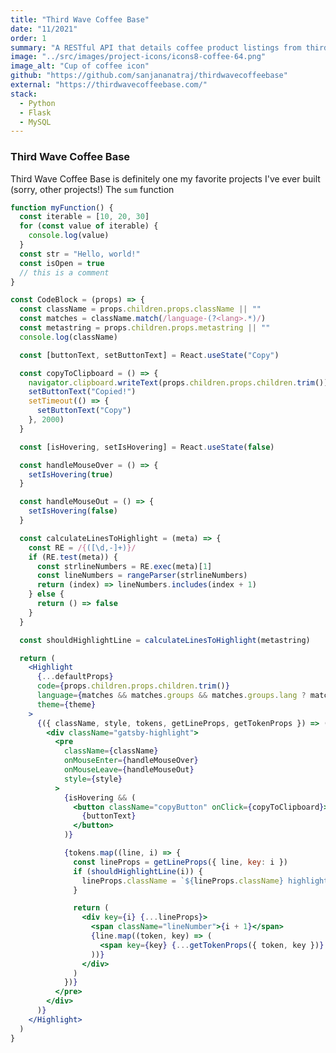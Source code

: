 ```yaml
---
title: "Third Wave Coffee Base"
date: "11/2021"
order: 1
summary: "A RESTful API that details coffee product listings from third wave coffee roasters based in Northern California."
image: "../src/images/project-icons/icons8-coffee-64.png"
image_alt: "Cup of coffee icon"
github: "https://github.com/sanjananatraj/thirdwavecoffeebase"
external: "https://thirdwavecoffeebase.com/"
stack:
  - Python
  - Flask
  - MySQL
---
```


### Third Wave Coffee Base

Third Wave Coffee Base is definitely one my favorite projects I've ever built (sorry, other projects!)
The `sum` function

```js {2,3-4}
function myFunction() {
  const iterable = [10, 20, 30]
  for (const value of iterable) {
    console.log(value)
  }
  const str = "Hello, world!"
  const isOpen = true
  // this is a comment
}
```

```jsx {38}
const CodeBlock = (props) => {
  const className = props.children.props.className || ""
  const matches = className.match(/language-(?<lang>.*)/)
  const metastring = props.children.props.metastring || ""
  console.log(className)

  const [buttonText, setButtonText] = React.useState("Copy")

  const copyToClipboard = () => {
    navigator.clipboard.writeText(props.children.props.children.trim())
    setButtonText("Copied!")
    setTimeout(() => {
      setButtonText("Copy")
    }, 2000)
  }

  const [isHovering, setIsHovering] = React.useState(false)

  const handleMouseOver = () => {
    setIsHovering(true)
  }

  const handleMouseOut = () => {
    setIsHovering(false)
  }

  const calculateLinesToHighlight = (meta) => {
    const RE = /{([\d,-]+)}/
    if (RE.test(meta)) {
      const strlineNumbers = RE.exec(meta)[1]
      const lineNumbers = rangeParser(strlineNumbers)
      return (index) => lineNumbers.includes(index + 1)
    } else {
      return () => false
    }
  }

  const shouldHighlightLine = calculateLinesToHighlight(metastring)

  return (
    <Highlight
      {...defaultProps}
      code={props.children.props.children.trim()}
      language={matches && matches.groups && matches.groups.lang ? matches.groups.lang : ""}
      theme={theme}
    >
      {({ className, style, tokens, getLineProps, getTokenProps }) => (
        <div className="gatsby-highlight">
          <pre
            className={className}
            onMouseEnter={handleMouseOver}
            onMouseLeave={handleMouseOut}
            style={style}
          >
            {isHovering && (
              <button className="copyButton" onClick={copyToClipboard}>
                {buttonText}
              </button>
            )}

            {tokens.map((line, i) => {
              const lineProps = getLineProps({ line, key: i })
              if (shouldHighlightLine(i)) {
                lineProps.className = `${lineProps.className} highlight-line`
              }

              return (
                <div key={i} {...lineProps}>
                  <span className="lineNumber">{i + 1}</span>
                  {line.map((token, key) => (
                    <span key={key} {...getTokenProps({ token, key })} />
                  ))}
                </div>
              )
            })}
          </pre>
        </div>
      )}
    </Highlight>
  )
}
```
